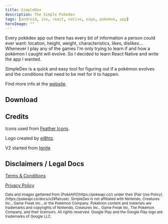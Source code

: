 ```yaml
---
title: SimpleDex
description: The Simple Pokèdex
tags: [android, ios, react, native, expo, pokemon, app]
heroImage: ""
---
```



Every pokèdex app out there has every bit of information a person could ever want: location, height, weight, characteristics, likes, dislikes... Whenever I play any of the games I'm only trying to learn if and how a pokèmon I caught will evolve. So I decided to learn React Native and write the app I wanted.

SimpleDex is a quick and easy tool for figuring out if a pokèmon evolves and the conditions that need to be met for it to happen.

Find more info at the [website](https://simpledex.cavender.io).

## Download

<StoreLinks googlePlayUrl="https://play.google.com/store/apps/details?id=com.cavender.simpledex&pcampaignid=pcampaignidMKT-Other-global-all-co-prtnr-py-PartBadge-Mar2515-1" />

## Credits

Icons used from [Feather Icons](https://feathericons.com/).

Logo created by [ei8htz](https://www.fiverr.com/ei8htz).

V2 started from [Ignite](https://github.com/infinitered/ignite)

## Disclaimers / Legal Docs

[Terms & Conditions](https://simpledex.cavender.io/terms/)

[Privacy Policy](https://simpledex.cavender.io/privacy/)

<small>
  Data and images gathered from [PokèAPI](https://pokeapi.co/) under their [Fair
  Use Policy](https://pokeapi.co/docs/v2#fairuse).
</small>

<small>
  SimpleDex is not affiliated with Nintendo, Creatures Inc., Game Freak Inc., or
  the Pokémon Company. Pokémon content and materials are trademarks and
  copyrights of Nintendo, Creatures Inc., Game Freak Inc, The Pokémon Company,
  and their licensors. All rights reserved.
</small>

<small>
  Google Play and the Google Play logo are trademarks of Google LLC.
</small>
